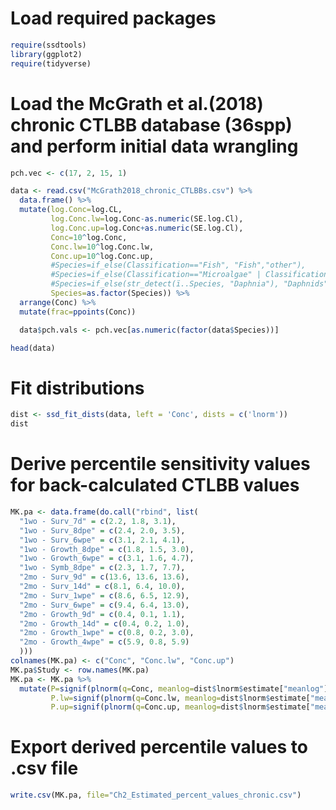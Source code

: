 
# Load required packages
```{r}
require(ssdtools)
library(ggplot2)
require(tidyverse)
```

# Load the McGrath et al.(2018) chronic CTLBB database (36spp) and perform initial data wrangling
```{r}
pch.vec <- c(17, 2, 15, 1)

data <- read.csv("McGrath2018_chronic_CTLBBs.csv") %>%
  data.frame() %>%
  mutate(log.Conc=log.CL, 
         log.Conc.lw=log.Conc-as.numeric(SE.log.Cl),
         log.Conc.up=log.Conc+as.numeric(SE.log.Cl),         
         Conc=10^log.Conc,
         Conc.lw=10^log.Conc.lw,
         Conc.up=10^log.Conc.up,
         #Species=if_else(Classification=="Fish", "Fish","other"),
         #Species=if_else(Classification=="Microalgae" | Classification=="Aquatic plant" | Classification=="Phytoplankton", "Algae", #Species),
         #Species=if_else(str_detect(ï..Species, "Daphnia"), "Daphnids", Species),
         Species=as.factor(Species)) %>%
  arrange(Conc) %>%
  mutate(frac=ppoints(Conc))

  data$pch.vals <- pch.vec[as.numeric(factor(data$Species))]

head(data)
```


# Fit distributions
```{r}
dist <- ssd_fit_dists(data, left = 'Conc', dists = c('lnorm'))
dist
```



# Derive percentile sensitivity values for back-calculated CTLBB values
```{r}
MK.pa <- data.frame(do.call("rbind", list(
  "1wo - Surv_7d" = c(2.2, 1.8, 3.1),
  "1wo - Surv_8dpe" = c(2.4, 2.0, 3.5),
  "1wo - Surv_6wpe" = c(3.1, 2.1, 4.1),
  "1wo - Growth_8dpe" = c(1.8, 1.5, 3.0),
  "1wo - Growth_6wpe" = c(3.1, 1.6, 4.7),
  "1wo - Symb_8dpe" = c(2.3, 1.7, 7.7),
  "2mo - Surv_9d" = c(13.6, 13.6, 13.6),
  "2mo - Surv_14d" = c(8.1, 6.4, 10.0),
  "2mo - Surv_1wpe" = c(8.6, 6.5, 12.9), 
  "2mo - Surv_6wpe" = c(9.4, 6.4, 13.0),
  "2mo - Growth_9d" = c(0.4, 0.1, 1.1),
  "2mo - Growth_14d" = c(0.4, 0.2, 1.0),
  "2mo - Growth_1wpe" = c(0.8, 0.2, 3.0),
  "2mo - Growth_4wpe" = c(5.9, 0.8, 5.9)
  )))
colnames(MK.pa) <- c("Conc", "Conc.lw", "Conc.up")
MK.pa$Study <- row.names(MK.pa)
MK.pa <- MK.pa %>%
  mutate(P=signif(plnorm(q=Conc, meanlog=dist$lnorm$estimate["meanlog"], sdlog=dist$lnorm$estimate["sdlog"]) * 100, 2),
         P.lw=signif(plnorm(q=Conc.lw, meanlog=dist$lnorm$estimate["meanlog"], sdlog=dist$lnorm$estimate["sdlog"]) * 100, 2),
         P.up=signif(plnorm(q=Conc.up, meanlog=dist$lnorm$estimate["meanlog"], sdlog=dist$lnorm$estimate["sdlog"]) * 100, 2))
```


# Export derived percentile values to .csv file
```{r}
write.csv(MK.pa, file="Ch2_Estimated_percent_values_chronic.csv")
```


